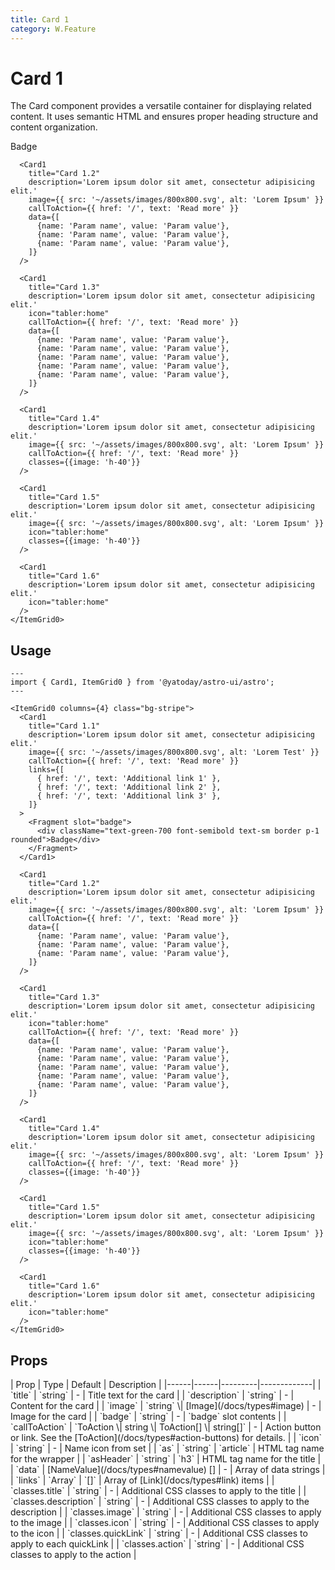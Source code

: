 ```yaml
---
title: Card 1
category: W.Feature
---
```



# Card 1

The Card component provides a versatile container for displaying related content. It uses semantic HTML and ensures proper heading structure and content organization.

<div className="space-y-12">
  <Demo title="">
    <ItemGrid0 columns={4} class="bg-stripe">
      <Card1
        title="Card 1.1"
        description='Lorem ipsum dolor sit amet, consectetur adipisicing elit.'
        image={{ src: '~/assets/images/800x800.svg', alt: 'Lorem Test' }}
        callToAction={{ href: '/', text: 'Read more' }}
        links={[
          { href: '/', text: 'Additional link 1' },
          { href: '/', text: 'Additional link 2' },
          { href: '/', text: 'Additional link 3' },
        ]}
      >
        <Fragment slot="badge">
          <div className="text-green-700 font-semibold text-sm border p-1 rounded">Badge</div>
        </Fragment>
      </Card1>

      <Card1
        title="Card 1.2"
        description='Lorem ipsum dolor sit amet, consectetur adipisicing elit.'
        image={{ src: '~/assets/images/800x800.svg', alt: 'Lorem Ipsum' }}
        callToAction={{ href: '/', text: 'Read more' }}
        data={[
          {name: 'Param name', value: 'Param value'},
          {name: 'Param name', value: 'Param value'},
          {name: 'Param name', value: 'Param value'},
        ]}
      />

      <Card1
        title="Card 1.3"
        description='Lorem ipsum dolor sit amet, consectetur adipisicing elit.'
        icon="tabler:home"
        callToAction={{ href: '/', text: 'Read more' }}
        data={[
          {name: 'Param name', value: 'Param value'},
          {name: 'Param name', value: 'Param value'},
          {name: 'Param name', value: 'Param value'},
          {name: 'Param name', value: 'Param value'},
          {name: 'Param name', value: 'Param value'},
        ]}
      />

      <Card1
        title="Card 1.4"
        description='Lorem ipsum dolor sit amet, consectetur adipisicing elit.'
        image={{ src: '~/assets/images/800x800.svg', alt: 'Lorem Ipsum' }}
        callToAction={{ href: '/', text: 'Read more' }}
        classes={{image: 'h-40'}}
      />

      <Card1
        title="Card 1.5"
        description='Lorem ipsum dolor sit amet, consectetur adipisicing elit.'
        image={{ src: '~/assets/images/800x800.svg', alt: 'Lorem Ipsum' }}
        icon="tabler:home"
        classes={{image: 'h-40'}}
      />

      <Card1
        title="Card 1.6"
        description='Lorem ipsum dolor sit amet, consectetur adipisicing elit.'
        icon="tabler:home"
      />
    </ItemGrid0>
  </Demo>
</div>

## Usage

```astro
---
import { Card1, ItemGrid0 } from '@yatoday/astro-ui/astro';
---

<ItemGrid0 columns={4} class="bg-stripe">
  <Card1
    title="Card 1.1"
    description='Lorem ipsum dolor sit amet, consectetur adipisicing elit.'
    image={{ src: '~/assets/images/800x800.svg', alt: 'Lorem Test' }}
    callToAction={{ href: '/', text: 'Read more' }}
    links={[
      { href: '/', text: 'Additional link 1' },
      { href: '/', text: 'Additional link 2' },
      { href: '/', text: 'Additional link 3' },
    ]}
  >
    <Fragment slot="badge">
      <div className="text-green-700 font-semibold text-sm border p-1 rounded">Badge</div>
    </Fragment>
  </Card1>

  <Card1
    title="Card 1.2"
    description='Lorem ipsum dolor sit amet, consectetur adipisicing elit.'
    image={{ src: '~/assets/images/800x800.svg', alt: 'Lorem Ipsum' }}
    callToAction={{ href: '/', text: 'Read more' }}
    data={[
      {name: 'Param name', value: 'Param value'},
      {name: 'Param name', value: 'Param value'},
      {name: 'Param name', value: 'Param value'},
    ]}
  />

  <Card1
    title="Card 1.3"
    description='Lorem ipsum dolor sit amet, consectetur adipisicing elit.'
    icon="tabler:home"
    callToAction={{ href: '/', text: 'Read more' }}
    data={[
      {name: 'Param name', value: 'Param value'},
      {name: 'Param name', value: 'Param value'},
      {name: 'Param name', value: 'Param value'},
      {name: 'Param name', value: 'Param value'},
      {name: 'Param name', value: 'Param value'},
    ]}
  />

  <Card1
    title="Card 1.4"
    description='Lorem ipsum dolor sit amet, consectetur adipisicing elit.'
    image={{ src: '~/assets/images/800x800.svg', alt: 'Lorem Ipsum' }}
    callToAction={{ href: '/', text: 'Read more' }}
    classes={{image: 'h-40'}}
  />

  <Card1
    title="Card 1.5"
    description='Lorem ipsum dolor sit amet, consectetur adipisicing elit.'
    image={{ src: '~/assets/images/800x800.svg', alt: 'Lorem Ipsum' }}
    icon="tabler:home"
    classes={{image: 'h-40'}}
  />

  <Card1
    title="Card 1.6"
    description='Lorem ipsum dolor sit amet, consectetur adipisicing elit.'
    icon="tabler:home"
  />
</ItemGrid0>
```

## Props

<div className="overflow-x-auto">
  <div className="min-w-xl">
    | Prop | Type | Default | Description | 
    |------|------|---------|-------------| 
    | `title` | `string` | - | Title text for the card | 
    | `description` | `string` | - | Content for the card |
    | `image` | `string` \| [Image](/docs/types#image) | - | Image for the card |
    | `badge` | `string` | - | `badge` slot contents |
    | `callToAction` | `ToAction \| string \| ToAction[] \| string[]` | - | Action button or link. See the [ToAction](/docs/types#action-buttons) for details.  |
    | `icon` | `string` | - | Name icon from set | 
    | `as` | `string` | `article` | HTML tag name for the wrapper | 
    | `asHeader` | `string` | `h3` | HTML tag name for the title | 
    | `data` | [NameValue](/docs/types#namevalue) [] | - | Array of data strings |
    | `links` | `Array` | `[]` | Array of [Link](/docs/types#link) items |
    | `classes.title` | `string` | - | Additional CSS classes to apply to the title | 
    | `classes.description` | `string` | - | Additional CSS classes to apply to the description | 
    | `classes.image` | `string` | - | Additional CSS classes to apply to the image | 
    | `classes.icon` | `string` | - | Additional CSS classes to apply to the icon | 
    | `classes.quickLink` | `string` | - | Additional CSS classes to apply to each quickLink | 
    | `classes.action` | `string` | - | Additional CSS classes to apply to the action |
  </div>
</div>
